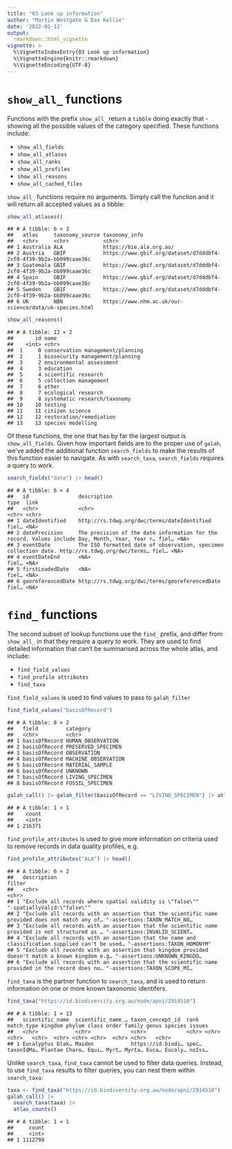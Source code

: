 ```yaml
---
title: "03 Look up information"
author: "Martin Westgate & Dax Kellie"
date: '2022-01-13'
output:
  rmarkdown::html_vignette
vignette: >
  %\VignetteIndexEntry{03 Look up information}
  %\VignetteEngine{knitr::rmarkdown}
  %\VignetteEncoding{UTF-8}
---
```


# `show_all_` functions
Functions with the prefix `show_all_` return a `tibble` doing exactly that 
- showing all the possible values of the category specified. These functions include:

-   `show_all_fields`
-   `show_all_atlases`
-   `show_all_ranks`
-   `show_all_profiles`
-   `show_all_reasons`
-   `show_all_cached_files`

`show_all_` functions require no arguments. Simply call the function and it will 
return all accepted values as a tibble:


```r
show_all_atlases()
```

```
## # A tibble: 6 × 3
##   atlas     taxonomy_source taxonomy_info                                                    
##   <chr>     <chr>           <chr>                                                            
## 1 Australia ALA             https://bie.ala.org.au/                                          
## 2 Austria   GBIF            https://www.gbif.org/dataset/d7dddbf4-2cf0-4f39-9b2a-bb099caae36c
## 3 Guatemala GBIF            https://www.gbif.org/dataset/d7dddbf4-2cf0-4f39-9b2a-bb099caae36c
## 4 Spain     GBIF            https://www.gbif.org/dataset/d7dddbf4-2cf0-4f39-9b2a-bb099caae36c
## 5 Sweden    GBIF            https://www.gbif.org/dataset/d7dddbf4-2cf0-4f39-9b2a-bb099caae36c
## 6 UK        NBN             https://www.nhm.ac.uk/our-science/data/uk-species.html
```

```r
show_all_reasons()
```

```
## # A tibble: 13 × 2
##       id name                            
##    <int> <chr>                           
##  1     0 conservation management/planning
##  2     1 biosecurity management/planning 
##  3     2 environmental assessment        
##  4     3 education                       
##  5     4 scientific research             
##  6     5 collection management           
##  7     6 other                           
##  8     7 ecological research             
##  9     8 systematic research/taxonomy    
## 10    10 testing                         
## 11    11 citizen science                 
## 12    12 restoration/remediation         
## 13    13 species modelling
```

Of these functions, the one that has by far the largest output is `show_all_fields`.
Given how important fields are to the proper use of `galah`, we've added the 
additional function `search_fields` to make the results of this function easier 
to navigate. As with `search_taxa`, `search_fields` requires a query to work.


```r
search_fields("date") |> head()
```

```
## # A tibble: 6 × 4
##   id                description                                                                                    type  link 
##   <chr>             <chr>                                                                                          <chr> <chr>
## 1 dateIdentified    http://rs.tdwg.org/dwc/terms/dateIdentified                                                    fiel… <NA> 
## 2 datePrecision     The precision of the date information for the record. Values include Day, Month, Year, Year r… fiel… <NA> 
## 3 eventDate         The ISO formatted date of observation, specimen collection date. http://rs.tdwg.org/dwc/terms… fiel… <NA> 
## 4 eventDateEnd      <NA>                                                                                           fiel… <NA> 
## 5 firstLoadedDate   <NA>                                                                                           fiel… <NA> 
## 6 georeferencedDate http://rs.tdwg.org/dwc/terms/georeferencedDate                                                 fiel… <NA>
```


# `find_` functions
The second subset of lookup functions use the `find_` prefix, and differ from
`show_all_` in that they require a query to work. They are used to find 
detailed information that can't be summarised across the whole atlas, and include:

-   `find_field_values`
-   `find_profile attributes`
-   `find_taxa`

`find_field_values` is used to find values to pass to `galah_filter`


```r
find_field_values("basisOfRecord")
```

```
## # A tibble: 8 × 2
##   field         category           
##   <chr>         <chr>              
## 1 basisOfRecord HUMAN_OBSERVATION  
## 2 basisOfRecord PRESERVED_SPECIMEN 
## 3 basisOfRecord OBSERVATION        
## 4 basisOfRecord MACHINE_OBSERVATION
## 5 basisOfRecord MATERIAL_SAMPLE    
## 6 basisOfRecord UNKNOWN            
## 7 basisOfRecord LIVING_SPECIMEN    
## 8 basisOfRecord FOSSIL_SPECIMEN
```

```r
galah_call() |> galah_filter(basisOfRecord == "LIVING_SPECIMEN") |> atlas_counts()
```

```
## # A tibble: 1 × 1
##    count
##    <int>
## 1 216371
```

`find_profile_attributes` is used to give more information on criteria used
to remove records in data quality profiles, e.g.


```r
find_profile_attributes("ALA") |> head()
```

```
## # A tibble: 6 × 2
##   description                                                                                     filter                      
##   <chr>                                                                                           <chr>                       
## 1 "Exclude all records where spatial validity is \"false\""                                       "-spatiallyValid:\"false\"" 
## 2 "Exclude all records with an assertion that the scientific name provided does not match any of… "-assertions:TAXON_MATCH_NO…
## 3 "Exclude all records with an assertion that the scientific name provided is not structured as … "-assertions:INVALID_SCIENT…
## 4 "Exclude all records with an assertion that the name and classification supplied can't be used… "-assertions:TAXON_HOMONYM" 
## 5 "Exclude all records with an assertion that kingdom provided doesn't match a known kingdom e.g… "-assertions:UNKNOWN_KINGDO…
## 6 "Exclude all records with an assertion that the scientific name provided in the record does no… "-assertions:TAXON_SCOPE_MI…
```

`find_taxa` is the partner function to `search_taxa`, and is used to return
information on one or more known taxonomic identifers.


```r
find_taxa("https://id.biodiversity.org.au/node/apni/2914510")
```

```
## # A tibble: 1 × 13
##   scientific_name  scientific_name_… taxon_concept_id  rank  match_type kingdom phylum class order family genus species issues
##   <chr>            <chr>             <chr>             <chr> <chr>      <chr>   <chr>  <chr> <chr> <chr>  <chr> <chr>   <chr> 
## 1 Eucalyptus blak… Maiden            https://id.biodi… spec… taxonIdMa… Plantae Charo… Equi… Myrt… Myrta… Euca… Eucaly… noIss…
```

Unlike `search_taxa`, `find_taxa` cannot be used to filter data queries. 
Instead, to use `find_taxa` results to filter queries, you can nest them 
within `search_taxa`:


```r
taxa <- find_taxa("https://id.biodiversity.org.au/node/apni/2914510")
galah_call() |> 
  search_taxa(taxa) |>
  atlas_counts()
```

```
## # A tibble: 1 × 1
##     count
##     <int>
## 1 1112798
```
